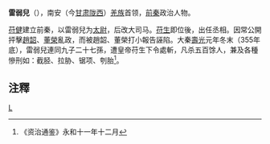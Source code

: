 '''雷弱兒'''（{{bd|？||355年}}），南安（今[[甘肃|甘肃]][[陇西|陇西]]）[[羌族|羌族]]首领，[[前秦|前秦]]政治人物。

[[苻健|苻健]]建立前秦，以雷弱兒为[[太尉|太尉]]，后改大司马。[[苻生|苻生]]即位後，出任丞相。因常公開抨擊[[趙韶|趙韶]]、[[董榮|董榮]]亂政，而被趙韶、董榮打小報告誣陷。大秦[[壽光|壽光]]元年冬末（355年底），雷弱兒連同九子二十七孫，遭皇帝苻生下令處斬，凡杀五百馀人，兼及各種慘刑如：截胫、拉胁、锯项、刳胎<ref>《资治通鉴》永和十一年十二月</ref>。

==注釋==
{{reflist}}
[[category:五胡十六國人物|L]]